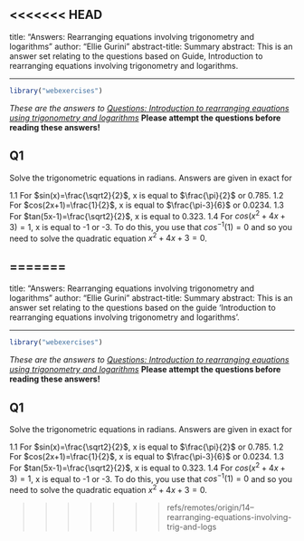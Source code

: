 <<<<<<< HEAD
---
title: "Answers: Rearranging equations involving trigonometry and logarithms"
author: "Ellie Gurini"
abstract-title: Summary
abstract: This is an answer set relating to the questions based on Guide, Introduction to rearranging equations involving trigonometry and logarithms.

---

```{r, setup, include = FALSE}
library("webexercises")
```

*These are the answers to [Questions: Introduction to rearranging equations using trigonometry and logarithms](qs-rearrangingwithtrigandlogs.qmd)* **Please attempt the questions before reading these answers!**

## Q1 {-}
Solve the trigonometric equations in radians. Answers are given in exact for

1.1 For $sin(x)=\frac{\sqrt2}{2}$, x is equal to $\frac{\pi}{2}$ or 0.785.
1.2 For $cos(2x+1)=\frac{1}{2}$, x is equal to $\frac{\pi-3}{6}$ or 0.0234.
1.3 For $tan(5x-1)=\frac{\sqrt2}{2}$, x is equal to 0.323.
1.4 For $cos(x^2+4x+3)=1$, x is equal to -1 or -3. To do this, you use that $cos^{-1}(1)=0$ and so you need to solve the quadratic equation $x^2+4x+3=0$. 


=======
---
title: "Answers: Rearranging equations involving trigonometry and logarithms"
author: "Ellie Gurini"
abstract-title: Summary
abstract: This is an answer set relating to the questions based on the guide 'Introduction to rearranging equations involving trigonometry and logarithms'.

---

```r
library("webexercises")
```

*These are the answers to [Questions: Introduction to rearranging equations using trigonometry and logarithms](qs-rearrangingwithtrigandlogs.qmd)* **Please attempt the questions before reading these answers!**

## Q1 {-}
Solve the trigonometric equations in radians. Answers are given in exact for

1.1 For $sin(x)=\frac{\sqrt2}{2}$, x is equal to $\frac{\pi}{2}$ or 0.785.
1.2 For $cos(2x+1)=\frac{1}{2}$, x is equal to $\frac{\pi-3}{6}$ or 0.0234.
1.3 For $tan(5x-1)=\frac{\sqrt2}{2}$, x is equal to 0.323.
1.4 For $cos(x^2+4x+3)=1$, x is equal to -1 or -3. To do this, you use that $cos^{-1}(1)=0$ and so you need to solve the quadratic equation $x^2+4x+3=0$. 


>>>>>>> refs/remotes/origin/14--rearranging-equations-involving-trig-and-logs
